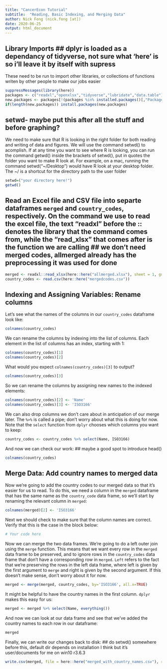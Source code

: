 ```yaml
---
title: "CancerEcon Tutorial"
subtitle:  "Reading, Basic Indexing, and Merging Data"
author: Nick Fong (nick.fong [at])
date: 2020-06-25
output: html_document
---
```


## Library Imports ## dplyr is loaded as a dependancy of tidyverse, not sure what 'here' is so i'll leave it by itself with supress
These need to be run to import other libraries, or collections of functions writen by other people to make our jobs easier
```r
suppressMessages(library(here))
packages <- c("readxl","openxlsx","tidyverse","lubridate","data.table")
new.packages <- packages[!(packages %in% installed.packages()[,"Package"])]
if(length(new.packages)) install.packages(new.packages)
```
## setwd- maybe put this after all the stuff and before graphing?
We need to make sure that R is looking in the right folder for both reading and writing of data and figures. We will use the command setwd() to acomplish. If at any time you want to see where R is looking, you can run the command getwd() inside the brackets of setwd(), put in quotes the folder you want to make R look at. For example, on a mac, running the command setwd("~/Desktop") would have R look at your desktop folder. The ~/ is a shortcut for the directory path to the user folder
```r
setwd=("your directory here!")
getwd()
```

## Read an Excel file and CSV file into separte dataframes `merged` and `country_codes`, respectively. On the command we use to read the excel file, the text "readxl" before the :: denotes the library that the command comes from, while the "read_xlsx" that comes after is the function we are calling ## we don't need merged codes, allmerged already has the preprocessing it was used for done
```r
merged <- readxl::read_xlsx(here::here("allmerged.xlsx"), sheet = 1, guess_max = 5000)
country_codes <- read.csv(here::here("mergedcodes.csv")) 
```
## Indexing and Assigning Variables:  Rename columns
Let's see what the names of the columns in our `country_codes` dataframe look like: 
```r
colnames(country_codes)
```
We can rename the columns by indexing into the list of columns.  Each element in the list of columns has an index, starting with 1:
```r
colnames(country_codes)[1]
colnames(country_codes)[2]
```
What would you expect `colnames(country_codes)[3]` to output?
```r
colnames(country_codes)[3]
```
So we can rename the columns by assigning new names to the indexed elements:
```r
colnames(country_codes)[2] <- 'Name'
colnames(country_codes)[3] <- 'ISO3166'
```
We can also drop columns we don't care about in anticipation of our merge later.  The `%>%` is called a pipe; don't worry about what this is doing for now.  Note that the `select` function from `dplyr` chooses which columns you want to keep:
```r
country_codes <- country_codes %>% select(Name, ISO3166)
```
And now we can check our work: ## maybe a good spot to introduce head() 
```r
colnames(country_codes)
```

## Merge Data:  Add country names to merged data
Now we're going to add the country codes to our merged data so that it's easier for us to read.  To do this, we need a column in the `merged` dataframe that has the same name as the `country_code` data frame, so we'll start by renaming the relevant column in `merged`:
```r
colnames(merged)[2] <- 'ISO3166'
```
Next we should check to make sure that the column names are correct.  Verify that this is the case in the block below:
```r
# Your code here
```

Now we can merge the two data frames.  We're going to do a left outer join using the `merge` function.  This means that we want every row in the `merged` data frame to be preserved, and to ignore rows in the `country_codes` data frame that don't have a corresponding row in `merged`.  `Left` refers to the fact that we're preserving the rows in the left data frame, where left is given by the first argument to `merge` and right is given by the second argument.  If this doesn't make sense, don't worry about it for now.
```r
merged <- merge(merged, country_codes, by='ISO3166', all.x=TRUE)
```

It might be helpful to have the country names in the first column.  `dplyr` makes this easy for us:
```r
merged <- merged %>% select(Name, everything())
```

And now we can look at our data frame and see that we've added the country names to each row in our dataframe:
```r
merged
```
Finally, we can write our changes back to disk: ## do setwd() somewhere before this, default dir depends on installation I think but it's user/documents for me on win10 r3.6.3
```r
write.csv(merged, file = here::here("merged_with_country_names.csv"), row.names = FALSE)
```
